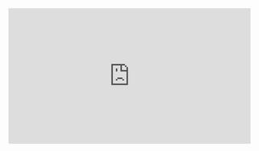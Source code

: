 
<Meta title="Getting Started" component={Intro} argTypes={{}} />



<iframe src="https://giphy.com/embed/l0IygWpszunxnkMAo" width="480" height="270" frameBorder="0" className="giphy-embed" />

<Story name="Introduction" args={{}}>
  {Template.bind({})}
</Story>

<br /><br />

# Introduction
Poggle is a React Component library aimed at speeding up the development of React websites. Poggle was built using TypeScript, to make it scalable and also minimise errors when developing. Poggle
has many prebuilt components that allow you to easily setup a website or project.

The goal of Poggle was to make it easier for freelancers or teams to build and test an idea in under an hour, drastically reducing the development process to validate ideas.

Poggle is currently <b>version 1.0.421</b> - This is still an <b>in-development version</b> of our project. We expect a commercial build to be ready at <b>version 1.1.0</b>. So please keep that in mind if you are using Poggle.
<br /><br />

<Story name="Install Poggle" args={{}}>
  {Template.bind({})}
</Story>

# Install Poggle
You can easily install Poggle from NPM or Yarn using the following commands in your terminal:

##### NPM

```
npm install @Poggle/core
```
##### Yarn

```
yarn add @Poggle/core
```
<br />

<Story name="Font Installation" args={{}}>
  {Template.bind({})}
</Story>

# Font Installation
Poggle was built using the Roboto font, as we found it the most elegant. Please be sure to add this to the index.html of your project, by copying and pasting the following code:

```
<link rel="stylesheet" href="https://fonts.googleapis.com/css?family=Roboto:300,400,500,700&display=swap"/>
```
<br />

<Story name="Useful Links" args={{}}>
  {Template.bind({})}
</Story>

# Useful Links
If you're new to Poggle or React, we recommend that you check out these resources to help you get better acquainted to the Poggle eco-system.

<ul>
  <li><a href="#">Poggle For Beginners (in-development)</a></li>
  <li><a href="https://discord.gg/ZA436cCJGa">Poggle Library's Discord Community</a></li>
  <li><a href="https://www.youtube.com/watch?v=hdI2bqOjy3c">Traversy Media's Javascript Crash Course</a></li>
  <li><a href="https://www.youtube.com/watch?v=Dorf8i6lCuk">Academind's 2021 React Crash Course for Beginners</a></li>
  <li><a href="https://nodesource.com/blog/an-absolute-beginners-guide-to-using-npm/">An Absolute Beginners Guide To Using NPM</a></li>
  <li><a href="https://www.whitesourcesoftware.com/free-developer-tools/blog/npm-vs-yarn-which-should-you-choose/">Yarn Vs NPM, Which Package Manager Should You Use?</a></li>
</ul>

<br /><br/>

<Story name='Contributors' args={{}}>
  {Template.bind({})}
</Story>

# Contributors
A special thanks to all the special people who have [donated to our patreon](https://www.patreon.com/poggle_library) or who have helped with the development of Poggle. Below you can see a list of our contributors.

<Contributors />

